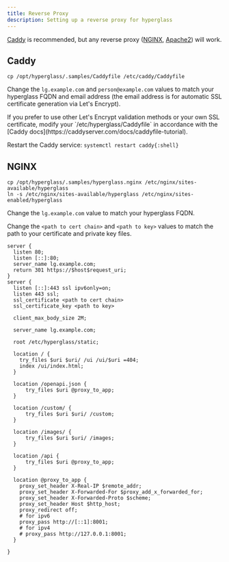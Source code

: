 ```yaml
---
title: Reverse Proxy
description: Setting up a reverse proxy for hyperglass
---
```



[Caddy](https://caddyserver.com) is recommended, but any reverse proxy ([NGINX](https://www.nginx.com), [Apache2](https://httpd.apache.org)) will work.

## Caddy

<Cards>
    <Cards.Card
        title="Install Caddy"
        target="_blank"
        href="https://caddyserver.com/docs/install"
        arrow
    />
</Cards>

```shell copy
cp /opt/hyperglass/.samples/Caddyfile /etc/caddy/Caddyfile
```

Change the `lg.example.com` and `person@example.com` values to match your hyperglass FQDN and email address (the email address is for automatic SSL certificate generation via Let's Encrypt).

<Callout type="info">
    If you prefer to use other Let's Encrypt validation methods or your own SSL certificate, modify
    your `/etc/hyperglass/Caddyfile` in accordance with the [Caddy
    docs](https://caddyserver.com/docs/caddyfile-tutorial).
</Callout>

Restart the Caddy service: `systemctl restart caddy{:shell}`

## NGINX

```shell copy
cp /opt/hyperglass/.samples/hyperglass.nginx /etc/nginx/sites-available/hyperglass
ln -s /etc/nginx/sites-available/hyperglass /etc/nginx/sites-enabled/hyperglass
```

Change the `lg.example.com` value to match your hyperglass FQDN.

Change the `<path to cert chain>` and `<path to key>` values to match the path to your certificate and private key files.

```nginx {4,9,10,17,19} title="NGINX"
server {
  listen 80;
  listen [::]:80;
  server_name lg.example.com;
  return 301 https://$host$request_uri;
}
server {
  listen [::]:443 ssl ipv6only=on;
  listen 443 ssl;
  ssl_certificate <path to cert chain>
  ssl_certificate_key <path to key>

  client_max_body_size 2M;

  server_name lg.example.com;

  root /etc/hyperglass/static;

  location / {
    try_files $uri $uri/ /ui /ui/$uri =404;
    index /ui/index.html;
  }

  location /openapi.json {
      try_files $uri @proxy_to_app;
  }

  location /custom/ {
      try_files $uri $uri/ /custom;
  }

  location /images/ {
      try_files $uri $uri/ /images;
  }

  location /api {
      try_files $uri @proxy_to_app;
  }

  location @proxy_to_app {
    proxy_set_header X-Real-IP $remote_addr;
    proxy_set_header X-Forwarded-For $proxy_add_x_forwarded_for;
    proxy_set_header X-Forwarded-Proto $scheme;
    proxy_set_header Host $http_host;
    proxy_redirect off;
    # for ipv6
    proxy_pass http://[::1]:8001;
    # for ipv4
    # proxy_pass http://127.0.0.1:8001;
  }

}
```
